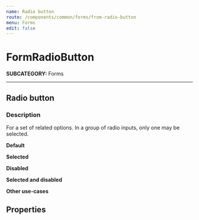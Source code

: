 ```yaml
---
name: Radio button
route: /components/common/forms/from-radio-button
menu: Forms
edit: false
---
```



# FormRadioButton
**SUBCATEGORY:** Forms

<hr />

## Radio button
### Description
For a set of related options. In a group of radio inputs, only one may be selected.

**Default**
<Playground>
  <FormRadioButton
    labelText="Input text"
    id="radioButton"
  />
</Playground>

**Selected**
<Playground>
  <FormRadioButton
    labelText="Input text"
    id="radioSelected"
    defaultChecked
  />
</Playground>

**Disabled**
<Playground>
  <FormRadioButton
    labelText="Input text"
    id="radioDisabled"
    disabled
  />
</Playground>

**Selected and disabled**
<Playground>
  <FormRadioButton
    labelText="Input text"
    id="radioSelectedDisabled"
    disabled
    defaultChecked
  />
</Playground>

**Other use-cases**
<Playground>
  <FormRadioButton labelText="A radio button..." id="other-1" />
  <br />
  <FormRadioButton labelText="Side-by-side another one with a lot of text which should wrap when needed" id="other-2" />
</Playground>

## Properties
<Props of={FormRadioButton} />
